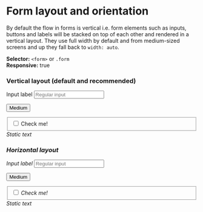 
<Meta title="Components/Form/Concepts/Layout" />

# Form layout and orientation

By default the flow in forms is vertical i.e. form elements such as inputs, buttons and labels will be stacked on top of each other and rendered in a vertical layout. They use full width by default and from medium-sized screens and up they fall back to `width: auto`.

**Selector:** `<form>` or `.form` <br />
**Responsive:** true

### Vertical layout (default and recommended)

<form>
  <div class="form-group">
    <label for="horizontalInput">Input label</label>
    <input type="text" id="horizontalInput" placeholder="Regular input" />
  </div>

  <button>Medium</button>

  <div class="form-group">
    <fieldset>
      <label class="form-control">
        <input required type="checkbox" />
        <span>Check me!</span>
        <i />
      </label>
    </fieldset>
  </div>
  <span class="form-text">Static text</span>
</form>


### Horizontal layout

<form class="horizontal">
  <div class="form-group">
    <label for="horizontalInput">Input label</label>
    <input type="text" id="horizontalInput" placeholder="Regular input" />
  </div>

  <button>Medium</button>

  <div class="form-group">
    <fieldset>
      <label class="form-control">
        <input required type="checkbox" />
        <span>Check me!</span>
        <i />
      </label>
    </fieldset>
  </div>
  <span class="form-text">Static text</span>
</form>
